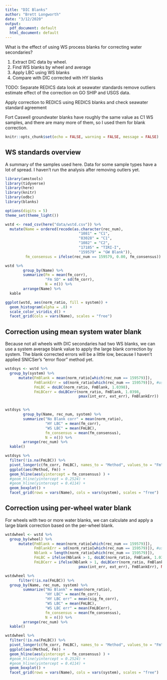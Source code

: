 ```yaml
---
title: "DIC Blanks"
author: "Brett Longworth"
date: "3/12/2020"
output:
  pdf_document: default
  html_document: default
---
```


What is the effect of using WS process blanks for correcting water secondaries? 

1. Extract DIC data by wheel.
2. Find WS blanks by wheel and average
3. Apply LBC using WS blanks
4. Compare with DIC corrected with HY blanks

TODO: Separate REDICS data 
look at seawater standards
remove outliers
estimate effect of the correction on GO SHIP and USGS data.

Apply correction to REDICS using REDICS blanks and check seawater standard agreement


Fort Caswell groundwater blanks have roughly the same value as C1 WS samples, and there are many more of them, so I used them for blank correction.

```r
knitr::opts_chunk$set(echo = FALSE, warning = FALSE, message = FALSE)
```

## WS standards overview

A summary of the samples used here. Data for some sample types have a lot of spread. I haven't run the analysis after removing outlers yet.

```r
library(amstools)
library(tidyverse)
library(here)
library(knitr)
library(odbc)
library(blanks)

options(digits = 5)
theme_set(theme_light())

wstd <- read_csv(here("data/wstd.csv")) %>%
  mutate(Name = ordered(recode(as.character(rec_num), 
                                 "1081" = "C1", 
                                 "83028" = "C1", 
                                 "1082" = "C2", 
                                 "17185" = "TIRI-I",
                                 "159579" = "GW Blank")),
         fm_consensus = ifelse(rec_num == 159579, 0.00, fm_consensus))
```

```r
wstd %>% 
        group_by(Name) %>%
        summarize(Fm = mean(fm_corr),
                  "Fm SD" = sd(fm_corr),
                  N = n()) %>%
        arrange(Name) %>%
  kable

ggplot(wstd, aes(norm_ratio, fill = system)) +
  geom_histogram(alpha = .8) +
  scale_color_viridis_d() +
  facet_grid(cols = vars(Name), scales = "free")
```

## Correction using mean system water blank

Because not all wheels with DIC secondaries had two WS blanks, we can use a system average blank value to apply the large blank correction by system. The blank corrected errors will be a little low, because I haven't applied SNICSer's "error floor" method yet.

```r
wstdsys <- wstd %>%
  group_by(system) %>%
      mutate(FmBlank = mean(norm_ratio[which(rec_num == 159579)]),
             FmBlankErr = sd(norm_ratio[which(rec_num == 159579)]), #use SNICSer error calc here
             FmLBC = doLBC(norm_ratio, FmBlank, 1.0398),
             FmLBCerr = doLBCerr(norm_ratio, FmBlank, 1.0398,
                                 pmax(int_err, ext_err), FmBlankErr))


wstdsys %>% 
        group_by(Name, rec_num, system) %>%
        summarize("No Blank corr" = mean(norm_ratio), 
                  "HY LBC" = mean(fm_corr),
                  "WS LBC" = mean(FmLBC),
                  fm_consensus = mean(fm_consensus),
                  N = n()) %>%
        arrange(rec_num) %>%
  kable()

```

```r
wstdsys %>%
  filter(!is.na(FmLBC)) %>%
  pivot_longer(c(fm_corr, FmLBC), names_to = "Method", values_to = "Fm") %>%
  ggplot(aes(Method, Fm)) +
  geom_hline(aes(yintercept = fm_consensus) ) +
  #geom_hline(yintercept = 0.2524) +
  #geom_hline(yintercept = 0.4114) +
  geom_boxplot() +
  facet_grid(rows = vars(Name), cols = vars(system), scales = "free")
```

## Correction using per-wheel water blank

For wheels with two or more water blanks, we can calculate and apply a large blank correction based on the per-wheel blank.

```r
wstdwheel <- wstd %>%
  group_by(wheel) %>%
      mutate(FmBlank = mean(norm_ratio[which(rec_num == 159579)]),
             FmBlankErr = sd(norm_ratio[which(rec_num == 159579)]), #use SNICSer error calc here
             Nblank = length(norm_ratio[which(rec_num == 159579)]),
             FmLBC = ifelse(Nblank > 1, doLBC(norm_ratio, FmBlank, 1.0398), NA),
             FmLBCerr = ifelse(Nblank > 1, doLBCerr(norm_ratio, FmBlank, 1.0398,
                                 pmax(int_err, ext_err), FmBlankErr), NA))

wstdwheel %>% 
      filter(!is.na(FmLBC)) %>%
  group_by(Name, rec_num, system) %>%
        summarize("No Blank" = mean(norm_ratio), 
                  "HY LBC" = mean(fm_corr),
                  "HY LBC err" = mean(sig_fm_corr),
                  "WS LBC" = mean(FmLBC),
                  "WS LBC err" = mean(FmLBCerr),
                  fm_consensus = mean(fm_consensus),
                  N = n()) %>%
        arrange(rec_num) %>%
  kable()

```

```r
wstdwheel %>%
  filter(!is.na(FmLBC)) %>%
  pivot_longer(c(fm_corr, FmLBC), names_to = "Method", values_to = "Fm") %>%
  ggplot(aes(Method, Fm)) +
  geom_hline(aes(yintercept = fm_consensus) ) +
  #geom_hline(yintercept = 0.2524) +
  #geom_hline(yintercept = 0.4114) +
  geom_boxplot() +
  facet_grid(rows = vars(Name), cols = vars(system), scales = "free")
```

